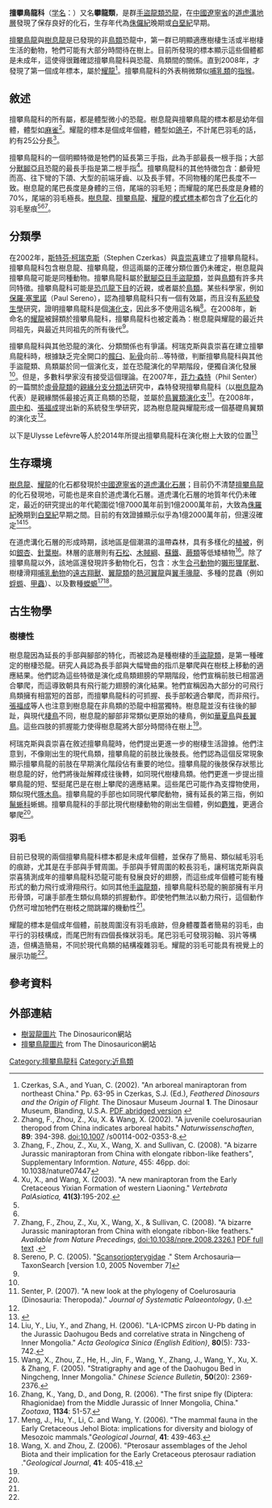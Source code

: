 {{Automatic Taxobox
| fossil_range = [[侏儸紀|侏儸紀]]，{{fossilrange|165|156|latest=153}}
| image =Scansoriopteryx.png
| image_caption = [[擅攀鳥龍|擅攀鳥龍]]素描
| taxon=Scansoriopterygidae
| authority = [[斯特芬·柯瑞克斯|Czerkas]] & [[袁崇喜|Yuan]], 2002
| type_genus=[[擅攀鳥龍屬|擅攀鳥龍屬]]<br>''Scansoriopteryx''
| type_genus_authority=[[斯特芬·柯瑞克斯|Czerkas]] & [[袁崇喜|Yuan]], 2002
| subdivision = 
* [[渾元龍屬|渾元龍屬]] ''Ambopteryx''
* [[耀龍屬|耀龍屬]] ''Epidexipteryx''
* [[擅攀鳥龍屬|擅攀鳥龍屬]] ''Scansoriopteryx''
* [[奇翼龍屬|奇翼龍屬]] ''Yi''
}}

'''擅攀鳥龍科'''（[[学名|学名]]：{{lang|la|Scansoriopterygidae}}）又名'''攀龍類'''，是群[[手盜龍類|手盜龍類]][[恐龍|恐龍]]，在[[中國|中國]][[遼寧省|遼寧省]]的[[道虎溝地層|道虎溝地層]]發現了保存良好的化石，生存年代為[[侏儸紀|侏儸紀]]晚期或[[白堊紀|白堊紀]]早期。

[[擅攀鳥龍|擅攀鳥龍]]與[[樹息龍|樹息龍]]是已發現的非[[鳥類|鳥類]]恐龍中，第一群已明顯適應樹棲生活或半樹棲生活的動物，牠們可能有大部分時間待在樹上。目前所發現的標本顯示這些個體都是未成年，這使得很難確認擅攀鳥龍科與恐龍、鳥類間的關係。直到2008年，才發現了第一個成年標本，屬於[[耀龍|耀龍]]<ref name="czerkas2002">Czerkas, S.A., and Yuan, C. (2002). "An arboreal maniraptoran from northeast China." Pp. 63-95 in Czerkas, S.J. (Ed.), ''Feathered Dinosaurs and the Origin of Flight.'' The Dinosaur Museum Journal '''1'''. The Dinosaur Museum, Blanding, U.S.A. [http://www.dinosaur-museum.org/featheredinosaurs/arboreal_maniraptoran.pdf PDF abridged version] {{Wayback|url=http://www.dinosaur-museum.org/featheredinosaurs/arboreal_maniraptoran.pdf |date=20190303161224 }}</ref>。擅攀鳥龍科的外表稍微類似[[哺乳類|哺乳類]]的[[指猴|指猴]]。

== 敘述 ==
擅攀鳥龍科的所有屬，都是體型微小的恐龍。樹息龍與擅攀鳥龍的標本都是幼年個體，體型如[[麻雀|麻雀]]<ref name="zhang2002">Zhang, F., Zhou, Z., Xu, X. & Wang, X. (2002). "A juvenile coelurosaurian theropod from China indicates arboreal habits." ''Naturwissenschaften'', '''89''': 394-398. doi:10.1007 /s00114-002-0353-8.</ref>。耀龍的標本是個成年個體，體型如[[鴿子|鴿子]]，不計尾巴羽毛的話，約有25公分長<ref name="zhangnature2008sup">Zhang, F., Zhou, Z., Xu, X., Wang,  X. and Sullivan, C. (2008). "A bizarre Jurassic maniraptoran from China with elongate ribbon-like feathers", Supplementary Informtion. ''Nature'', 455: 46pp. doi: 10.1038/nature07447</ref>。

擅攀鳥龍科的一個明顯特徵是牠們的延長第三手指，此為手部最長一根手指；大部分[[獸腳亞目|獸腳亞目]]恐龍的最長手指是第二根手指<ref name="xuwang2003">Xu, X., and Wang, X. (2003). "A new maniraptoran from the Early Cretaceous Yixian Formation of western Liaoning." ''Vertebrata PalAsiatica,'' '''41(3)''':195-202.</ref>。擅攀鳥龍科的其他特徵包含：顱骨短而高、往下彎的下頜、大型的前端牙齒、以及長手臂。不同物種的尾巴長度不一致。樹息龍的尾巴長度是身體的三倍，尾端的羽毛短；而耀龍的尾巴長度是身體的70%，尾端的羽毛極長。[[樹息龍|樹息龍]]、[[擅攀鳥龍|擅攀鳥龍]]、[[耀龍|耀龍]]的[[模式標本|模式標本]]都包含了[[化石|化石]]化的羽毛壓痕<ref name="czerkas2002"/><ref name="zhang2002"/><ref name="zhangetal2008">Zhang, F., Zhou, Z., Xu, X., Wang, X., & Sullivan, C. (2008). "A bizarre Jurassic maniraptoran from China with elongate ribbon-like feathers." ''Available from Nature Precedings'', doi:10.1038/npre.2008.2326.1 [http://precedings.nature.com/documents/2326/version/1/files/npre20082326-1.pdf PDF full text] {{Wayback|url=http://precedings.nature.com/documents/2326/version/1/files/npre20082326-1.pdf |date=20110714160901 }}.</ref>。

== 分類學 ==
在2002年，[[斯特芬·柯瑞克斯|斯特芬·柯瑞克斯]]（Stephen Czerkas）與[[袁崇喜|袁崇喜]]建立了擅攀鳥龍科。擅攀鳥龍科包含樹息龍、擅攀鳥龍，但這兩屬的正確分類位置仍未確定，樹息龍與擅攀鳥龍可能是同種動物。擅攀鳥龍科屬於[[獸腳亞目|獸腳亞目]][[手盜龍類|手盜龍類]]，並與[[鳥類|鳥類]]有許多共同特徵。擅攀鳥龍科可能是[[恐爪龍下目|恐爪龍下目]]的近親，或者屬於[[鳥類|鳥類]]。某些科學家，例如[[保羅·塞里諾|保羅·塞里諾]]（Paul Sereno），認為擅攀鳥龍科只有一個有效屬，而且沒有[[系統發生學|系統發生學]]研究，證明擅攀鳥龍科是個[[演化支|演化支]]，因此多不使用這名稱<ref name="Serenoscansor">Sereno, P. C. (2005). "[http://www.taxonsearch.org/dev/taxon_edit.php?Action=View&tax_id=495 Scansoriopterygidae] {{webarchive|url=https://web.archive.org/web/20080127181740/http://www.taxonsearch.org/dev/taxon_edit.php?Action=View&tax_id=495 |date=2008-01-27 }}." Stem Archosauria—TaxonSearch [version 1.0, 2005 November 7]</ref>。在2008年，新命名的[[耀龍|耀龍]]被歸類於擅攀鳥龍科，擅攀鳥龍科也被定義為：樹息龍與耀龍的最近共同祖先，與最近共同祖先的所有後代<ref name="zhangetal2008"/>。

擅攀鳥龍科與其他恐龍的演化、分類關係也有爭議。柯瑞克斯與袁崇喜在建立擅攀鳥龍科時，根據缺乏完全開口的[[髖臼|髖臼]]、[[恥骨|恥骨]]向前…等特徵，判斷擅攀鳥龍科與其他手盜龍類、鳥類屬於同一個演化支，並在恐龍演化的早期階段，便獨自演化發展<ref name="czerkas2002"/>。但是，多數科學家沒有接受這個理論。在2007年，[[菲力·森特|菲力·森特]]（Phil Senter）的一篇關於[[虛骨龍類|虛骨龍類]]的[[親緣分支分類法|親緣分支分類法]]研究中，森特發現擅攀鳥龍科（以[[樹息龍|樹息龍]]為代表）是親緣關係最接近真正鳥類的恐龍，並屬於[[鳥翼類|鳥翼類]][[演化支|演化支]]<ref name="senter2007">Senter, P. (2007). "A new look at the phylogeny of Coelurosauria (Dinosauria: Theropoda)." ''Journal of Systematic Palaeontology'', ({{doi|10.1017/S1477201907002143}}).</ref>。在2008年，[[周中和|周中和]]、[[張福成|張福成]]提出新的系統發生學研究，認為樹息龍與耀龍形成一個基礎鳥翼類的演化支<ref name="zhangetal2008"/>。

以下是Ulysse Lefèvre等人於2014年所提出擅攀鳥龍科在演化樹上大致的位置<ref name=curvipes2014>{{Cite journal | doi = 10.1111/bij.12343| title = A new long-tailed basal bird from the Lower Cretaceous of north-eastern China| journal = Biological Journal of the Linnean Society| volume = 113| issue = 3| pages = 790–804| year = 2014| last1 = Lefèvre | first1 = U. | last2 = Hu | first2 = D. | last3 = Escuillié | first3 = F. O. | last4 = Dyke | first4 = G. | last5 = Godefroit | first5 = P. }}</ref>

{{clade| style=font-size:100%;line-height:100%
|label1=[[彭納盜龍類|彭納盜龍類]]
|1={{Clade 
   |1={{extinct}}[[偷蛋龍類|偷蛋龍類]]
|label2=[[近鳥類|近鳥類]]|2={{Clade |1={{extinct}}'''擅攀鳥龍科'''
|label2=[[真手盜龍類|真手盜龍類]] |2={{Clade |1={{extinct}}[[馳龍科|馳龍科]] |label2=[[近鳥類|鳥盜龍類]] |2={{clade |1={{extinct}}[[傷齒龍科|傷齒龍科]]
|2={{Clade |1=[[鳥翼類|鳥翼類]]
}} }} }} }} }} }}

== 生存環境 ==
[[樹息龍|樹息龍]]、[[耀龍|耀龍]]的化石都發現於[[中國|中國]][[遼寧省|遼寧省]]的[[道虎溝化石層|道虎溝化石層]]；目前仍不清楚[[擅攀鳥龍|擅攀鳥龍]]的化石發現地，可能也是來自於道虎溝化石層。道虎溝化石層的地質年代仍未確定，最近的研究提出的年代範圍從1億7000萬年前到1億2000萬年前，大致為[[侏羅紀|侏羅紀]]晚期到[[白堊紀|白堊紀]]早期之間。目前的有效證據顯示似乎為1億2000萬年前，但還沒確定<ref name="liuetal2006">Liu, Y., Liu, Y., and Zhang, H. (2006). "LA-ICPMS zircon U-Pb dating in the Jurassic Daohugou Beds and correlative strata in Ningcheng of Inner Mongolia." ''Acta Geologica Sinica (English Edition)'', '''80'''(5): 733-742.</ref><ref name="Wangetal06">Wang, X., Zhou, Z., He, H., Jin, F., Wang, Y., Zhang, J., Wang, Y., Xu, X. & Zhang, F. (2005). "Stratigraphy and age of the Daohugou Bed in Ningcheng, Inner Mongolia." ''Chinese Science Bulletin'', '''50'''(20): 2369-2376.</ref>。

在道虎溝化石層的形成時期，該地區是個潮濕的溫帶森林，具有多樣化的[[植被|植被]]，例如[[銀杏|銀杏]]、[[針葉樹|針葉樹]]。林層的底層則有[[石松|石松]]、[[木賊綱|木賊綱]]、[[蘇鐵|蘇鐵]]、[[蕨類|蕨類]]等低矮植物<ref name="Zhangetal2006">Zhang, K., Yang, D., and Dong, R. (2006). "The first snipe fly (Diptera: Rhagionidae) from the Middle Jurassic of Inner Mongolia, China." ''Zootaxa'', '''1134''': 51-57.</ref>。除了擅攀鳥龍以外，該地區還發現許多動物化石，包含：水生[[合弓動物|合弓動物]]的[[獺形狸尾獸|獺形狸尾獸]]、樹棲滑翔[[哺乳動物|哺乳動物]]的[[遠古翔獸|遠古翔獸]]、[[翼龍類|翼龍類]]的[[熱河翼龍|熱河翼龍]]與[[翼手喙龍|翼手喙龍]]、多種的昆蟲（例如[[蜉蝣|蜉蝣]]、[[甲蟲|甲蟲]]）、以及數種[[蠑螈|蠑螈]]<ref name="mengetall2006">Meng, J., Hu, Y., Li, C. and Wang, Y. (2006). "The mammal fauna in the Early Cretaceous Jehol Biota: implications for diversity and biology of Mesozoic mammals."''Geological Journal'', '''41''': 439-463.</ref><ref name="wang&zhou2006">Wang, X. and Zhou, Z. (2006). "Pterosaur assemblages of the Jehol Biota and their implication for the Early Cretaceous pterosaur radiation ."''Geological Journal'', '''41''': 405-418.</ref>。

== 古生物學 ==
=== 樹棲性 ===
樹息龍因為延長的手部與腳部的特化，而被認為是種樹棲的[[手盜龍類|手盜龍類]]，是第一種確定的樹棲恐龍。研究人員認為長手部與大幅彎曲的指爪是攀爬與在樹枝上移動的適應結果。他們認為這些特徵是演化成鳥類翅膀的早期階段，他們宣稱前肢已相當適合攀爬，而這導致朝具有飛行能力翅膀的演化結果。牠們宣稱因為大部分的可飛行鳥類擁有相當短的首部，而擅攀鳥龍科的可抓握、長手部較適合攀爬，而非飛行。[[張福成|張福成]]等人也注意到樹息龍在非鳥類的恐龍中相當獨特。樹息龍並沒有往後的腳趾，與現代[[棲鳥|棲鳥]]不同，樹息龍的腳部非常類似更原始的棲鳥，例如[[華夏鳥|華夏鳥]]與[[長翼鳥|長翼鳥]]。這些四肢的抓握能力使得樹息龍將大部分時間待在樹上<ref name="zhang2002"/>。

柯瑞克斯與袁崇喜在敘述擅攀鳥龍時，他們提出更進一步的樹棲生活證據。他們注意到，不像剛出生的現代鳥類，擅攀鳥龍的前肢比後肢長。他們認為這個反常現象顯示擅攀鳥龍的前肢在早期演化階段佔有重要的地位。擅攀鳥龍的後肢保存狀態比樹息龍的好，他們將後趾解釋成往後轉，如同現代樹棲鳥類。他們更進一步提出擅攀鳥龍的短、堅挺尾巴是在樹上攀爬的適應結果。這些尾巴可能作為支撐物使用，類似現代[[啄木鳥|啄木鳥]]。擅攀鳥龍的手部也如同現代攀爬動物，擁有延長的第三指，例如[[鬣蜥科|鬣蜥科]]蜥蜴。擅攀鳥龍科的手部比現代樹棲動物的剛出生個體，例如[[麝雉|麝雉]]，更適合攀爬<ref name="czerkas2002"/>。

=== 羽毛 ===
目前已發現的兩個擅攀鳥龍科標本都是未成年個體，並保存了簡易、類似絨毛羽毛的痕跡，尤其是在手部與手臂周圍。手部與手臂周圍的較長羽毛，讓柯瑞克斯與袁崇喜猜測成年的擅攀鳥龍科恐龍可能有發展良好的翅膀，而這些成年個體可能有種形式的動力飛行或滑翔飛行。如同其他[[手盜龍類|手盜龍類]]，擅攀鳥龍科恐龍的腕部擁有半月形骨頭，可讓手部產生類似鳥類的抓握動作。即使牠們無法以動力飛行，這個動作仍然可增加牠們在樹枝之間跳躍的機動性<ref name="czerkas2002"/>。

耀龍的標本是個成年個體，前肢周圍沒有羽毛痕跡，但身體覆蓋者簡易的羽毛，由平行的羽枝構成，而尾巴附有四個長條狀羽毛。尾巴羽毛可發現羽軸、羽片等構造，但構造簡易，不同於現代鳥類的結構複雜羽毛。耀龍的羽毛可能具有視覺上的展示功能<ref name="zhangetal2008"/>。

== 參考資料 ==
{{Reflist}}

== 外部連結 ==
* [http://dino.lm.com/taxa/display.php?name=Epidendrosaurus 樹習龍圖片] {{Wayback|url=http://dino.lm.com/taxa/display.php?name=Epidendrosaurus |date=20070930190330 }} The Dinosauricon網站
* [http://dino.lm.com/taxa/display.php?name=Scansoriopteryx 擅攀鳥龍圖片] {{Wayback|url=http://dino.lm.com/taxa/display.php?name=Scansoriopteryx |date=20070928014514 }} from The Dinosauricon網站
{{手盜龍類|O.}}

{{Taxonbar|from=Q1083631}}

[[Category:擅攀鳥龍科|Category:擅攀鳥龍科]]
[[Category:近鳥類|Category:近鳥類]]